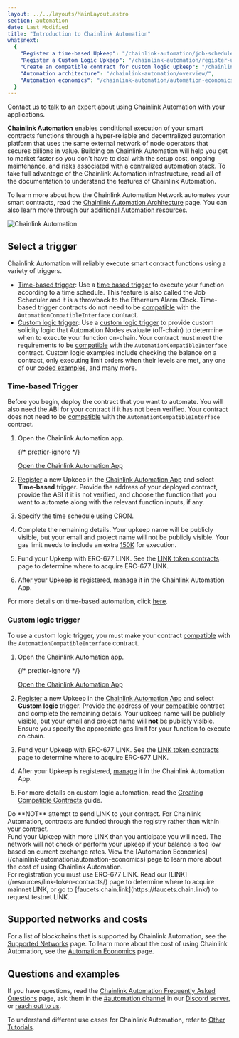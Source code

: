 ```yaml
---
layout: ../../layouts/MainLayout.astro
section: automation
date: Last Modified
title: "Introduction to Chainlink Automation"
whatsnext:
  {
    "Register a time-based Upkeep": "/chainlink-automation/job-scheduler/",
    "Register a Custom Logic Upkeep": "/chainlink-automation/register-upkeep/",
    "Create an compatible contract for custom logic upkeep": "/chainlink-automation/compatible-contracts/",
    "Automation architecture": "/chainlink-automation/overview/",
    "Automation economics": "/chainlink-automation/automation-economics/",
  }
---
```



<Aside type="note" title="Talk to an expert">
  <a href="https://chainlinkcommunity.typeform.com/to/OYQO67EF?page=docs-automation">Contact us</a> to talk to an expert
  about using Chainlink Automation with your applications.
</Aside>

**Chainlink Automation** enables conditional execution of your smart contracts functions through a hyper-reliable and decentralized automation platform that uses the same external network of node operators that secures billions in value. Building on Chainlink Automation will help you get to market faster so you don't have to deal with the setup cost, ongoing maintenance, and risks associated with a centralized automation stack. To take full advantage of the Chainlink Automation infrastructure, read all of the documentation to understand the features of Chainlink Automation.

<YouTube id="https://www.youtube.com/watch?v=dj0impNJdls" />

To learn more about how the Chainlink Automation Network automates your smart contracts, read the [Chainlink Automation Architecture](/chainlink-automation/overview) page. You can also learn more through our [additional Automation resources](https://chain.link/automation#masterclass).

![Chainlink Automation](/images/contract-devs/automation/automation_intro.gif)

## Select a trigger

Chainlink Automation will reliably execute smart contract functions using a variety of triggers.

- [Time-based trigger](#time-based-trigger): Use a [time based trigger](#time-based-trigger) to execute your function according to a time schedule. This feature is also called the Job Scheduler and it is a throwback to the Ethereum Alarm Clock. Time-based trigger contracts do not need to be [compatible](/chainlink-automation/compatible-contracts/#example-contract) with the `AutomationCompatibleInterface` contract.
- [Custom logic trigger](#custom-logic-trigger): Use a [custom logic trigger](#custom-logic-trigger) to provide custom solidity logic that Automation Nodes evaluate (off-chain) to determine when to execute your function on-chain. Your contract must meet the requirements to be [compatible](/chainlink-automation/compatible-contracts/) with the `AutomationCompatibleInterface` contract. Custom logic examples include checking the balance on a contract, only executing limit orders when their levels are met, any one of our [coded examples](/chainlink-automation/util-overview), and many more.

### Time-based Trigger

Before you begin, deploy the contract that you want to automate. You will also need the ABI for your contract if it has not been verified. Your contract does not need to be [compatible](/chainlink-automation/compatible-contracts/) with the `AutomationCompatibleInterface` contract.

1. Open the Chainlink Automation app.

   {/* prettier-ignore */}
   <div class="remix-callout">
      <a href="https://automation.chain.link" >Open the Chainlink Automation App</a>
   </div>

1. [Register](/chainlink-automation/job-scheduler/) a new Upkeep in the [Chainlink Automation App](https://automation.chain.link) and select **Time-based** trigger. Provide the address of your deployed contract, provide the ABI if it is not verified, and choose the function that you want to automate along with the relevant function inputs, if any.

1. Specify the time schedule using [CRON](/chainlink-automation/job-scheduler/#specifying-the-time-schedule).

1. Complete the remaining details. Your upkeep name will be publicly visible, but your email and project name will not be publicly visible. Your gas limit needs to include an extra [150K](/chainlink-automation/job-scheduler/#entering-upkeep-details) for execution.

1. Fund your Upkeep with ERC-677 LINK. See the [LINK token contracts](/resources/link-token-contracts/) page to determine where to acquire ERC-677 LINK.

1. After your Upkeep is registered, [manage](/chainlink-automation/manage-upkeeps/) it in the Chainlink Automation App.

For more details on time-based automation, click [here](/chainlink-automation/job-scheduler/).

### Custom logic trigger

To use a custom logic trigger, you must make your contract [compatible](/chainlink-automation/compatible-contracts/) with the `AutomationCompatibleInterface` contract.

1. Open the Chainlink Automation app.

   {/* prettier-ignore */}
   <div class="remix-callout">
      <a href="https://automation.chain.link" >Open the Chainlink Automation App</a>
   </div>

1. [Register](/chainlink-automation/register-upkeep/) a new Upkeep in the [Chainlink Automation App](https://automation.chain.link) and select **Custom logic** trigger. Provide the address of your [compatible](/chainlink-automation/compatible-contracts/) contract and complete the remaining details. Your upkeep name will be publicly visible, but your email and project name will **not** be publicly visible. Ensure you specify the appropriate gas limit for your function to execute on chain.

1. Fund your Upkeep with ERC-677 LINK. See the [LINK token contracts](/resources/link-token-contracts/) page to determine where to acquire ERC-677 LINK.

1. After your Upkeep is registered, [manage](/chainlink-automation/manage-upkeeps/) it in the Chainlink Automation App.

1. For more details on custom logic automation, read the [Creating Compatible Contracts](/chainlink-automation/compatible-contracts/) guide.

<Aside type="caution" title="WARNING">
  Do **NOT** attempt to send LINK to your contract. For Chainlink Automation, contracts are funded through the registry
  rather than within your contract.
</Aside>

<Aside type="tip" title="Funding Upkeep">
  Fund your Upkeep with more LINK than you anticipate you will need. The network will not check or perform your upkeep
  if your balance is too low based on current exchange rates. View the [Automation
  Economics](/chainlink-automation/automation-economics) page to learn more about the cost of using Chainlink
  Automation.
</Aside>

<Aside type="tip" title="ERC677 Link">
  For registration you must use ERC-677 LINK. Read our [LINK](/resources/link-token-contracts/) page to determine where
  to acquire mainnet LINK, or go to [faucets.chain.link](https://faucets.chain.link/) to request testnet LINK.
</Aside>

## Supported networks and costs

For a list of blockchains that is supported by Chainlink Automation, see the [Supported Networks](/chainlink-automation/supported-networks) page. To learn more about the cost of using Chainlink Automation, see the [Automation Economics](/chainlink-automation/automation-economics) page.

## Questions and examples

If you have questions, read the [Chainlink Automation Frequently Asked Questions](/chainlink-automation/faqs/) page, ask them in the [#automation channel](https://discord.com/channels/592041321326182401/821350860302581771) in our [Discord server](https://discord.gg/qj9qarT), or [reach out to us](https://chain.link/contact).

To understand different use cases for Chainlink Automation, refer to [Other Tutorials](/getting-started/other-tutorials/).
